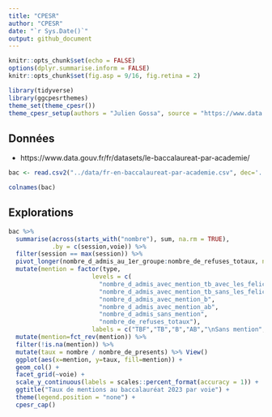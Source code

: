 ```yaml
---
title: "CPESR"
author: "CPESR"
date: "`r Sys.Date()`"
output: github_document
---
```


```r
knitr::opts_chunk$set(echo = FALSE)
options(dplyr.summarise.inform = FALSE)
knitr::opts_chunk$set(fig.asp = 9/16, fig.retina = 2)

library(tidyverse)
library(ggcpesrthemes)
theme_set(theme_cpesr())
theme_cpesr_setup(authors = "Julien Gossa", source = "https://www.data.gouv.fr/fr/datasets/le-baccalaureat-par-academie/")
```

## Données 

- https://www.data.gouv.fr/fr/datasets/le-baccalaureat-par-academie/

```r
bac <- read.csv2("../data/fr-en-baccalaureat-par-academie.csv", dec='.')

colnames(bac)
```

## Explorations

```r
bac %>%
  summarise(across(starts_with("nombre"), sum, na.rm = TRUE),
            .by = c(session,voie)) %>%
  filter(session == max(session)) %>%
  pivot_longer(nombre_d_admis_au_1er_groupe:nombre_de_refuses_totaux, names_to = "type", values_to = "nombre") %>%
  mutate(mention = factor(type, 
                       levels = c(
                         "nombre_d_admis_avec_mention_tb_avec_les_felicitations_du_jury",
                         "nombre_d_admis_avec_mention_tb_sans_les_felicitations_du_jury",
                         "nombre_d_admis_avec_mention_b", 
                         "nombre_d_admis_avec_mention_ab",
                         "nombre_d_admis_sans_mention", 
                         "nombre_de_refuses_totaux"),
                       labels = c("TBF","TB","B","AB","\nSans mention","Refusé"))) %>% 
  mutate(mention=fct_rev(mention)) %>%
  filter(!is.na(mention)) %>%
  mutate(taux = nombre / nombre_de_presents) %>% View()
  ggplot(aes(x=mention, y=taux, fill=mention)) + 
  geom_col() +
  facet_grid(~voie) +
  scale_y_continuous(labels = scales::percent_format(accuracy = 1)) +
  ggtitle("Taux de mentions au baccalauréat 2023 par voie") +
  theme(legend.position = "none") +
  cpesr_cap() 
```
